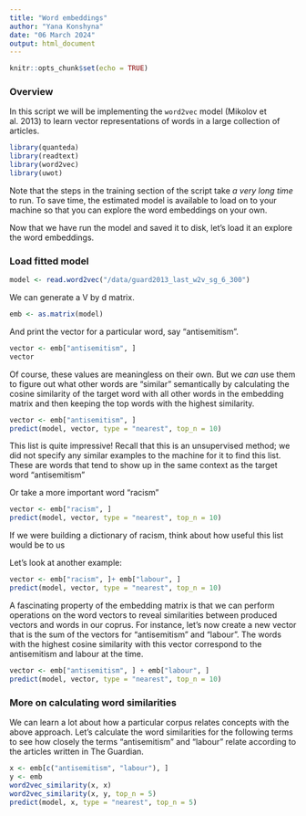 ```yaml
---
title: "Word embeddings"
author: "Yana Konshyna"
date: "06 March 2024"
output: html_document
---
```


```r
knitr::opts_chunk$set(echo = TRUE)
```

### Overview

In this script we will be implementing the `word2vec` model (Mikolov et al. 2013) to learn vector representations of words in a large collection of articles.

```r
library(quanteda)
library(readtext)
library(word2vec)
library(uwot)
```

Note that the steps in the training section of the script take *a very long time* to run.  To save time, the estimated model is available to load on to your machine so that you can explore the word embeddings on your own. 


Now that we have run the model and saved it to disk, let's load it an explore the word embeddings.

### Load fitted model
```r
model <- read.word2vec("/data/guard2013_last_w2v_sg_6_300")
```

We can generate a V by d matrix.

```r
emb <- as.matrix(model)
```

And print the vector for a particular word, say "antisemitism".  

```r
vector <- emb["antisemitism", ]
vector
```

Of course, these values are meaningless on their own.  But we *can* use them to figure out what other words are "similar" semantically by calculating the cosine similarity of the target word with all other words in the embedding matrix and then keeping the top words with the highest similarity.

```r
vector <- emb["antisemitism", ]
predict(model, vector, type = "nearest", top_n = 10)
```

This list is quite impressive! Recall that this is an unsupervised method; we did not specify any similar examples to the machine for it to find this list.  These are words that tend to show up in the same context as the target word "antisemitism"

Or take a more important word "racism"

```r
vector <- emb["racism", ]
predict(model, vector, type = "nearest", top_n = 10)
```

If we were building a dictionary of racism, think about how useful this list would be to us

Let's look at another example: 

```r
vector <- emb["racism", ]+ emb["labour", ]
predict(model, vector, type = "nearest", top_n = 10)
```

A fascinating property of the embedding matrix is that we can perform operations on the word vectors to reveal similarities between produced vectors and words in our coprus.  For instance, let's now create a new vector that is the sum of the vectors for "antisemitism" and "labour". The words with the highest cosine similarity with this vector correspond to the antisemitism and labour at the time.

```r
vector <- emb["antisemitism", ] + emb["labour", ]
predict(model, vector, type = "nearest", top_n = 10)
```

### More on calculating word similarities

We can learn a lot about how a particular corpus relates concepts with the above approach.  Let's calculate the word similarities for the following terms to see how closely the terms "antisemitism" and "labour" relate  according to the articles written in The Guardian.

```r
x <- emb[c("antisemitism", "labour"), ]
y <- emb
word2vec_similarity(x, x)
word2vec_similarity(x, y, top_n = 5)
predict(model, x, type = "nearest", top_n = 5)
```




